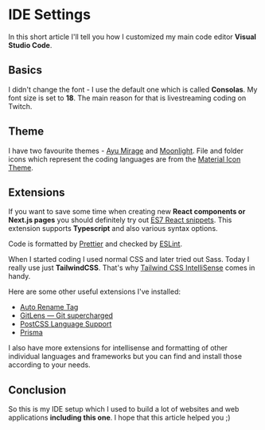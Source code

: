 # IDE Settings

In this short article I'll tell you how I customized my main code editor **Visual Studio Code**.

## Basics

I didn't change the font - I use the default one which is called **Consolas**. My font size is set to **18**. The main reason for that is livestreaming coding on Twitch.

## Theme

I have two favourite themes - [Ayu Mirage](https://marketplace.visualstudio.com/items?itemName=teabyii.ayu) and [Moonlight](https://marketplace.visualstudio.com/items?itemName=atomiks.moonlight). File and folder icons which represent the coding languages are from the [Material Icon Theme](https://marketplace.visualstudio.com/items?itemName=PKief.material-icon-theme).

## Extensions

If you want to save some time when creating new **React components or Next.js pages** you should definitely try out [ES7 React snippets](https://marketplace.visualstudio.com/items?itemName=dsznajder.es7-react-js-snippets). This extension supports **Typescript** and also various syntax options.

Code is formatted by [Prettier](https://marketplace.visualstudio.com/items?itemName=esbenp.prettier-vscode) and checked by [ESLint](https://marketplace.visualstudio.com/items?itemName=dbaeumer.vscode-eslint).

When I started coding I used normal CSS and later tried out Sass. Today I really use just **TailwindCSS**. That's why [Tailwind CSS IntelliSense](https://marketplace.visualstudio.com/items?itemName=bradlc.vscode-tailwindcss) comes in handy.

Here are some other useful extensions I've installed:

- [Auto Rename Tag](https://marketplace.visualstudio.com/items?itemName=formulahendry.auto-rename-tag)
- [GitLens — Git supercharged](https://marketplace.visualstudio.com/items?itemName=eamodio.gitlens)
- [PostCSS Language Support](https://marketplace.visualstudio.com/items?itemName=csstools.postcss)
- [Prisma](https://marketplace.visualstudio.com/items?itemName=Prisma.prisma)

I also have more extensions for intellisense and formatting of other individual languages and frameworks but you can find and install those according to your needs.

## Conclusion

So this is my IDE setup which I used to build a lot of websites and web applications **including this one**. I hope that this article helped you ;)

